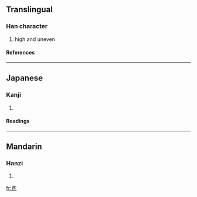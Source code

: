 ==Translingual==
===Han character===
{{Han char|rn=46|rad=山|as=06|sn=9|four=2271<sub>2</sub>|canj=山弓一山 (UNMU), X山弓一山 (XUNMU)}}
# high and uneven
====References====
{{Han ref|kx=0311.060|dkj=08049|dj=0610.240|hdz=10771.090|uh=5CDE|ud=23774|bh=CEA1|bd=52897}}
----
==Japanese==
===Kanji===
{{ja-kanji|grade=|rs=山06}}
# {{defn|Japanese}} 
====Readings====
{{ja-readings|on=[[き]] (ki), [[ぐわい]] (guwai), [[げ]] (ge), [[ごつ]] (gotsu), [[ごち]] (gochi)|kun=}}
----
==Mandarin==
===Hanzi===
{{cmn-hanzi|pin=[[qiáo]] (qiao2), [[wéi]] (wei2)|wg=ch'iao<sup>2</sup>, wei<sup>2</sup>}}
# {{defn|Mandarin}}

[[fr:峞]]